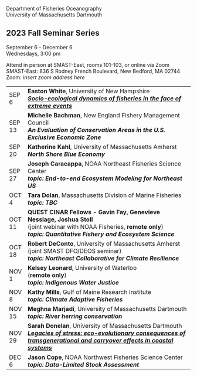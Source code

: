 Department of Fisheries Oceanography\
University of Massachusetts Dartmouth

## 2023 Fall Seminar Series

September 6 - December 6\
Wednesdays, 3:00 pm

Attend in person at SMAST-East, rooms 101-103, or online via Zoom\
SMAST-East: 836 S Rodney French Boulevard, New Bedford, MA 02744\
Zoom: *insert zoom address here*

+----------+-------------------------------------------------------------------------------------------------------------------------------------------------+
| SEP 6    | **Easton White**, University of New Hampshire\                                                                                                  |
|          | [***Socio-ecological dynamics of fisheries in the face of extreme events***](abstracts.html#white)                                              |
+----------+-------------------------------------------------------------------------------------------------------------------------------------------------+
| SEP 13   | **Michelle Bachman**, New England Fishery Management Council\                                                                                   |
|          | ***An Evaluation of Conservation Areas in the U.S. Exclusive Economic Zone***                                                                   |
+----------+-------------------------------------------------------------------------------------------------------------------------------------------------+
| SEP 20   | **Katherine Kahl**, University of Massachusetts Amherst\                                                                                        |
|          | ***North Shore Blue Economy***                                                                                                                  |
+----------+-------------------------------------------------------------------------------------------------------------------------------------------------+
| SEP 27   | **Joseph Caracappa**, NOAA Northeast Fisheries Science Center\                                                                                  |
|          | ***topic: End-to-end Ecosystem Modeling for Northeast US***                                                                                     |
+----------+-------------------------------------------------------------------------------------------------------------------------------------------------+
| OCT 4    | **Tara Dolan**, Massachusetts Division of Marine Fisheries\                                                                                     |
|          | ***topic: TBC***                                                                                                                                |
+----------+-------------------------------------------------------------------------------------------------------------------------------------------------+
| OCT 11   | **QUEST CINAR Fellows - Gavin Fay, Genevieve Nesslage, Joshua Stoll**\                                                                          |
|          | (joint webinar with NOAA Fisheries, **remote only**)\                                                                                           |
|          | ***topic: Quantitative Fishery and Ecosystem Science***                                                                                         |
+----------+-------------------------------------------------------------------------------------------------------------------------------------------------+
| OCT 18   | **Robert DeConto**, University of Massachusetts Amherst\                                                                                        |
|          | (joint SMAST DFO/DEOS seminar)\                                                                                                                 |
|          | ***topic: Northeast Collaborative for Climate Resilience***                                                                                     |
+----------+-------------------------------------------------------------------------------------------------------------------------------------------------+
| NOV 1    | **Kelsey Leonard**, University of Waterloo\                                                                                                     |
|          | (**remote only**)\                                                                                                                              |
|          | ***topic: Indigenous Water Justice***                                                                                                           |
+----------+-------------------------------------------------------------------------------------------------------------------------------------------------+
| NOV 8    | **Kathy Mills**, Gulf of Maine Research Institute\                                                                                              |
|          | ***topic: Climate Adaptive Fisheries***                                                                                                         |
+----------+-------------------------------------------------------------------------------------------------------------------------------------------------+
| NOV 15   | **Meghna Marjadi**, University of Massachusetts Dartmouth\                                                                                      |
|          | ***topic: River herring conservation***                                                                                                         |
+----------+-------------------------------------------------------------------------------------------------------------------------------------------------+
| NOV 29   | **Sarah Donelan**, University of Massachusetts Dartmouth\                                                                                       |
|          | [***Legacies of stress: eco-evolutionary consequences of transgenerational and carryover effects in coastal systems***](abstracts.html#donelan) |
+----------+-------------------------------------------------------------------------------------------------------------------------------------------------+
| DEC 6    | **Jason Cope**, NOAA Northwest Fisheries Science Center\                                                                                        |
|          | ***topic: Data-Limited Stock Assessment***                                                                                                      |
+----------+-------------------------------------------------------------------------------------------------------------------------------------------------+
